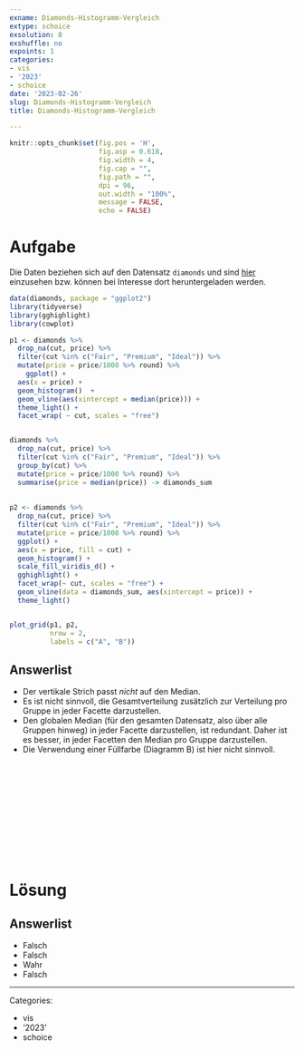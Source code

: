 ```yaml
---
exname: Diamonds-Histogramm-Vergleich
extype: schoice
exsolution: 8
exshuffle: no
expoints: 1
categories:
- vis
- '2023'
- schoice
date: '2023-02-26'
slug: Diamonds-Histogramm-Vergleich
title: Diamonds-Histogramm-Vergleich

---
```





```r
knitr::opts_chunk$set(fig.pos = 'H',
                      fig.asp = 0.618,
                      fig.width = 4,
                      fig.cap = "", 
                      fig.path = "",
                      dpi = 96,
                      out.width = "100%",
                      message = FALSE,
                      echo = FALSE)
```










# Aufgabe


Die Daten beziehen sich auf den Datensatz `diamonds` und sind [hier](https://ggplot2.tidyverse.org/reference/diamonds.html) einzusehen bzw. können bei Interesse dort heruntergeladen werden.



```r
data(diamonds, package = "ggplot2")
library(tidyverse)
library(gghighlight)
library(cowplot)

p1 <- diamonds %>% 
  drop_na(cut, price) %>% 
  filter(cut %in% c("Fair", "Premium", "Ideal")) %>% 
  mutate(price = price/1000 %>% round) %>% 
    ggplot() +
  aes(x = price) +
  geom_histogram()  +
  geom_vline(aes(xintercept = median(price))) +
  theme_light() +
  facet_wrap( ~ cut, scales = "free")


diamonds %>% 
  drop_na(cut, price) %>% 
  filter(cut %in% c("Fair", "Premium", "Ideal")) %>%
  group_by(cut) %>% 
  mutate(price = price/1000 %>% round) %>% 
  summarise(price = median(price)) -> diamonds_sum
 
    
p2 <- diamonds %>% 
  drop_na(cut, price) %>% 
  filter(cut %in% c("Fair", "Premium", "Ideal")) %>% 
  mutate(price = price/1000 %>% round) %>% 
  ggplot() +
  aes(x = price, fill = cut) +
  geom_histogram() +
  scale_fill_viridis_d() +
  gghighlight() + 
  facet_wrap(~ cut, scales = "free") +
  geom_vline(data = diamonds_sum, aes(xintercept = price)) +
  theme_light()


plot_grid(p1, p2,
          nrow = 2,
          labels = c("A", "B"))

```



Answerlist
----------

* Der vertikale Strich passt *nicht* auf den Median.
* Es ist nicht sinnvoll, die Gesamtverteilung zusätzlich zur Verteilung pro Gruppe in jeder Facette darzustellen.
* Den globalen Median (für den gesamten Datensatz, also über alle Gruppen hinweg) in jeder Facette darzustellen, ist redundant. Daher ist es besser, in jeder Facetten den Median pro Gruppe darzustellen.
* Die Verwendung einer Füllfarbe (Diagramm B) ist hier nicht sinnvoll.



</br>
</br>
</br>
</br>
</br>
</br>
</br>
</br>
</br>
</br>

# Lösung


Answerlist
----------

* Falsch
* Falsch
* Wahr
* Falsch






---

Categories: 

- vis
- '2023'
- schoice

